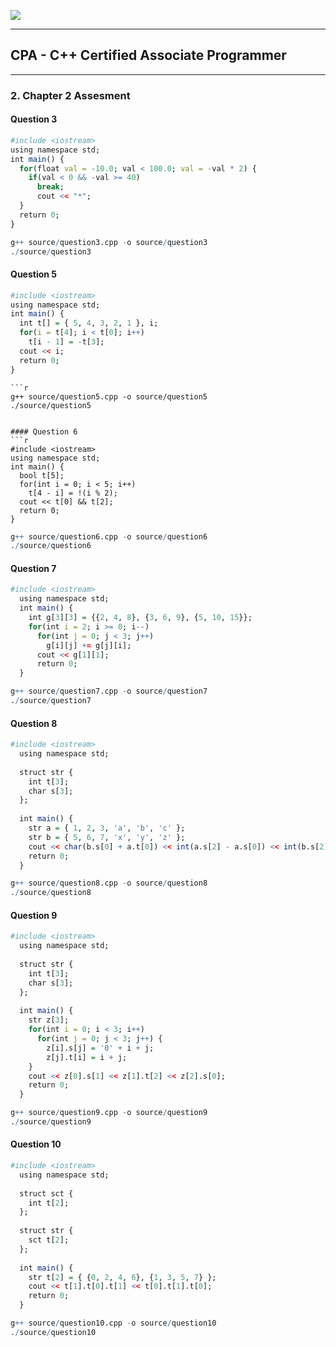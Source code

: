 ![](http://education.cppinstitute.org/images/logo.png)

***

CPA - C++ Certified Associate Programmer
----------------------------------------

***

### 2. Chapter 2 Assesment
#### Question 3
```r
#include <iostream>
using namespace std;
int main() {
  for(float val = -10.0; val < 100.0; val = -val * 2) {
    if(val < 0 && -val >= 40)
      break;
      cout << "*";
  }
  return 0;
}
```

```r
g++ source/question3.cpp -o source/question3
./source/question3
```

#### Question 5
```r
#include <iostream>
using namespace std;
int main() {
  int t[] = { 5, 4, 3, 2, 1 }, i;
  for(i = t[4]; i < t[0]; i++)
    t[i - 1] = -t[3];
  cout << i;
  return 0;
}
```
```
```r
g++ source/question5.cpp -o source/question5
./source/question5
```
```

#### Question 6
```r
#include <iostream>
using namespace std;
int main() {
  bool t[5];
  for(int i = 0; i < 5; i++)
    t[4 - i] = !(i % 2);
  cout << t[0] && t[2];
  return 0;
}
```
```r
g++ source/question6.cpp -o source/question6
./source/question6
```

#### Question 7
```r
#include <iostream>
  using namespace std;
  int main() {
    int g[3][3] = {{2, 4, 8}, {3, 6, 9}, {5, 10, 15}};
    for(int i = 2; i >= 0; i--)
      for(int j = 0; j < 3; j++)
        g[i][j] += g[j][i];
      cout << g[1][1];
      return 0;
  }
```
```r
g++ source/question7.cpp -o source/question7
./source/question7
```

#### Question 8
```r
#include <iostream>
  using namespace std;
    
  struct str {
    int t[3];
    char s[3];
  };
    
  int main() {
    str a = { 1, 2, 3, 'a', 'b', 'c' };
    str b = { 5, 6, 7, 'x', 'y', 'z' };
    cout << char(b.s[0] + a.t[0]) << int(a.s[2] - a.s[0]) << int(b.s[2] - b.s[1]);
    return 0;
  }
```
```r
g++ source/question8.cpp -o source/question8
./source/question8
```

#### Question 9
```r
#include <iostream>
  using namespace std;
    
  struct str {
    int t[3];
    char s[3];
  };
    
  int main() {
    str z[3];
    for(int i = 0; i < 3; i++) 
      for(int j = 0; j < 3; j++) {
        z[i].s[j] = '0' + i + j;
        z[j].t[i] = i + j;
    }
    cout << z[0].s[1] << z[1].t[2] << z[2].s[0];
    return 0;
  }
```
```r
g++ source/question9.cpp -o source/question9
./source/question9
```

#### Question 10
```r
#include <iostream>
  using namespace std;
    
  struct sct {
    int t[2];
  };
    
  struct str {
    sct t[2];
  };
    
  int main() {
    str t[2] = { {0, 2, 4, 6}, {1, 3, 5, 7} };
    cout << t[1].t[0].t[1] << t[0].t[1].t[0];
    return 0;
  }
```
```r
g++ source/question10.cpp -o source/question10
./source/question10
```

